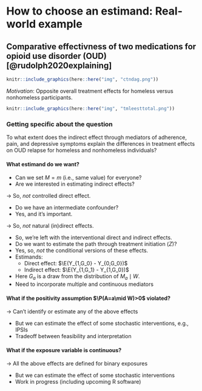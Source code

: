 # How to choose an estimand: Real-world example {#estimandirl}

## Comparative effectivness of two medications for opioid use disorder (OUD) [@rudolph2020explaining]

```r
knitr::include_graphics(here::here("img", "ctndag.png"))
```

_Motivation_: Opposite overall treatment effects for homeless versus
nonhomeless participants.

```r
knitr::include_graphics(here::here("img", "tmleesttotal.png"))
```

### Getting specific about the question

To what extent does the indirect effect through mediators of adherence, pain, and
depressive symptoms explain the differences in treatment effects on OUD relapse
for homeless and nonhomeless individuals?

#### What estimand do we want? {-}

- Can we set $M=m$ (i.e., same value) for everyone?
- Are we interested in estimating indirect effects?

$\rightarrow$ So, _not_ controlled direct effect.

- Do we have an intermediate confounder?
 + Yes, and it's important.

$\rightarrow$ So, _not_ natural (in)direct effects.

- So, we're left with the interventional direct and indirect effects.
- Do we want to estimate the path through treatment initiation ($Z$)?
 + Yes, so, _not_ the conditional versions of these effects.
 + Estimands:
   - Direct effect: $\E(Y_{1,G_0} - Y_{0,G_0})$
   - Indirect effect: $\E(Y_{1,G_1} - Y_{1,G_0})$
 + Here $G_a$ is a draw from the distribution of $M_a\mid W$.
- Need to incorporate multiple and continuous mediators


#### What if the positivity assumption $\P(A=a\mid W)>0$ violated? {-}

$\rightarrow$ Can't identify or estimate any of the above effects

- But we can estimate the effect of some stochastic interventions, e.g., IPSIs
- Tradeoff between feasibility and interpretation


#### What if the exposure variable is continuous? {-}

$\rightarrow$ All the above effects are defined for binary exposures

- But we can estimate the effect of some stochastic interventions
- Work in progress (including upcoming R software)
